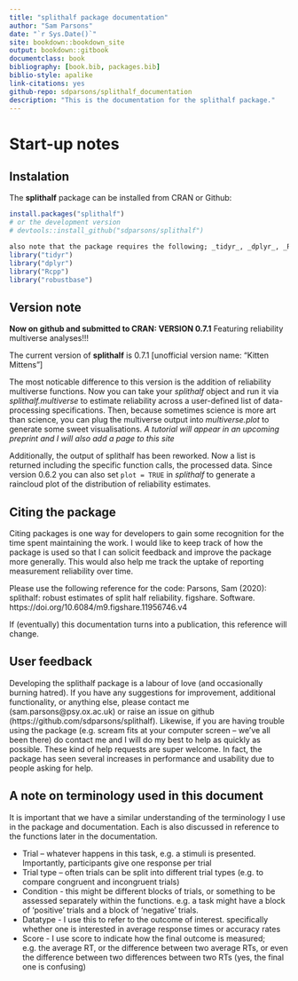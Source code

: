 --- 
title: "splithalf package documentation"
author: "Sam Parsons"
date: "`r Sys.Date()`"
site: bookdown::bookdown_site
output: bookdown::gitbook
documentclass: book
bibliography: [book.bib, packages.bib]
biblio-style: apalike
link-citations: yes
github-repo: sdparsons/splithalf_documentation
description: "This is the documentation for the splithalf package."
---

# Start-up notes

## Instalation 

The **splithalf** package can be installed from CRAN or Github:

```{r eval=FALSE}
install.packages("splithalf")
# or the development version
# devtools::install_github("sdparsons/splithalf")
```



```{r eval = FALSE, include = FALSE, echo = FALSE}
also note that the package requires the following; _tidyr_, _dplyr_, _Rcpp_, _robustbase_. You can load them with the following
library("tidyr")
library("dplyr")
library("Rcpp")
library("robustbase")
```


## Version note

**Now on github and submitted to CRAN: VERSION 0.7.1** Featuring reliability multiverse analyses!!!

The current version of **splithalf** is 0.7.1 [unofficial version name: "Kitten Mittens"]

The most noticable difference to this version is the addition of reliability multiverse functions. Now you can take your _splithalf_ object and run it via _splithalf.multiverse_ to estimate reliability across a user-defined list of data-processing specifications. Then, because sometimes science is more art than science, you can plug the multiverse output into _multiverse.plot_ to generate some sweet visualisations. *A tutorial will appear in an upcoming preprint and I will also add a page to this site*

Additionally, the output of splithalf has been reworked. Now a list is returned including the specific function calls, the processed data. Since version 0.6.2 you can also set `plot = TRUE` in _splithalf_ to generate a raincloud plot of the distribution of reliability estimates. 

## Citing the package

Citing packages is one way for developers to gain some recognition for the time spent maintaining the work. I would like to keep track of how the package is used so that I can solicit feedback and improve the package more generally.  This would also help me track the uptake of reporting measurement reliability over time. 

Please use the following reference for the code: Parsons, Sam (2020): splithalf: robust estimates of split half reliability. figshare. Software. https://doi.org/10.6084/m9.figshare.11956746.v4

If (eventually) this documentation turns into a publication, this reference will change.


## User feedback

Developing the splithalf package is a labour of love (and occasionally burning hatred). If you have any suggestions for improvement, additional functionality, or anything else, please contact me (sam.parsons\@psy.ox.ac.uk) or raise an issue on github (https://github.com/sdparsons/splithalf). Likewise, if you are having trouble using the package (e.g. scream fits at your computer screen – we’ve all been there) do contact me and I will do my best to help as quickly as possible. These kind of help requests are super welcome. In fact, the package has seen several increases in performance and usability due to people asking for help. 


## A note on terminology used in this document

It is important that we have a similar understanding of the terminology I use in the package and documentation. Each is also discussed in reference to the functions later in the documentation. 

* Trial – whatever happens in this task, e.g. a stimuli is presented. Importantly, participants give one response per trial
* Trial type – often trials can be split into different trial types (e.g. to compare congruent and incongruent trials)
* Condition - this might be different blocks of trials, or something to be assessed separately within the functions. e.g. a task might have a block of 'positive' trials and a block of 'negative' trials.
* Datatype - I use this to refer to the outcome of interest. specifically whether one is interested in average response times or accuracy rates
* Score - I use score to indicate how the final outcome is measured; e.g. the average RT, or the difference between two average RTs, or even the difference between two differences between two RTs (yes, the final one is confusing)
